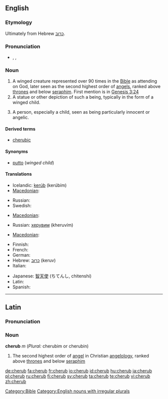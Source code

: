 {{also|Cherub}}
==English==

===Etymology===
Ultimately from Hebrew [[כרוב]].

===Pronunciation===
* {{enPR|chĕrʹəb}}, {{IPA|/ˈtʃɛrəb/}}, {{SAMPA|/"tSEr@b/}}

===Noun===
{{en-noun|pl2=cherubim}}

# A winged creature represented over 90 times in the [[Bible]] as attending on God, later seen as the second highest order of [[angels]], ranked above [[throne]]s and below [[seraph]]im. First mention is in [http://en.wikisource.org/wiki/Bible_%28World_English%29/Genesis#Chapter_3 Genesis 3:24]
# A statue or other depiction of such a being, typically in the form of a winged child.
# {{figurative}} A person, especially a child, seen as being particularly innocent or angelic.

====Derived terms====
* [[cherubic]]

====Synonyms====
* [[putto]] (''winged child'')

====Translations====
{{trans-top|A winged creature represented over 90 times in the Bible as attending on God, later seen as the second highest order of angels, ranked above thrones and below seraphim}}
* Icelandic: [[kerúb]] {{m}} (kerúbím)
* [[Macedonian]]: {{t|mk|херувим|m|tr=héruvim|sc=Cyrl|xs=Macedonian}}
{{trans-mid}}
* Russian: {{t+|ru|херувим|m|tr=kheruvím|sc=Cyrl}}
* Swedish: {{t-|sv|kerub|c}}
{{trans-bottom}}

{{trans-top|A statue or other depiction of such a being, typically in the form of a winged child}}
* [[Macedonian]]: {{t|mk|херувим|m|tr=héruvim|sc=Cyrl|xs=Macedonian}}
{{trans-mid}}
* Russian: [[херувим]] (kheruvím) {{m}}
{{trans-bottom}}

{{trans-top|(figuratively) A person, especially a child, seen as being particularly innocent or angelic}}
* [[Macedonian]]: {{t|mk|ангелче|n|tr=ángelče|sc=Cyrl|xs=Macedonian}}
{{trans-mid}}
{{trans-bottom}}

{{checktrans-top}}
* Finnish: {{t+|fi|kerubi}}
* French: {{t+|fr|chérubin|m}}
* German: {{t-|de|Cherub|m}}
* Hebrew: [[כרוב|כרוּב]] (keruv) {{m}}
* Italian: {{t+|it|cherubino|m}}
{{trans-mid}}
* Japanese: [[智天使]] (ちてんし, chitenshi)
* Latin: {{t-|la|cherub|m}}
* Spanish: {{t-|es|querubín|m}}
{{trans-bottom}}

[[Category:Bible]]
[[Category:English nouns with irregular plurals]]

----

==Latin==

===Pronunciation===
{{rfp|lang=la}}

===Noun===
'''cherub''' ''m'' (''Plural:'' cherubim or cherubin)

# The second highest order of [[angel]] in Christian [[angelology]], ranked above [[throne]]s and below [[seraph]]im

[[de:cherub]]
[[fa:cherub]]
[[fr:cherub]]
[[io:cherub]]
[[id:cherub]]
[[hu:cherub]]
[[ja:cherub]]
[[pl:cherub]]
[[ru:cherub]]
[[fi:cherub]]
[[sv:cherub]]
[[ta:cherub]]
[[te:cherub]]
[[vi:cherub]]
[[zh:cherub]]